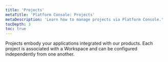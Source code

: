 ```yaml
---
title: 'Projects'
metaTitle: 'Platform Console: Projects'
metaDescription: 'Learn how to manage projects via Platform Console.'
tocDepth: 3
toc: true
---
```


<TopBlock title={frontMatter.title}>

Projects embody your applications integrated with our products. Each project is associated with a Workspace and can be configured independently from one another.

</TopBlock>
